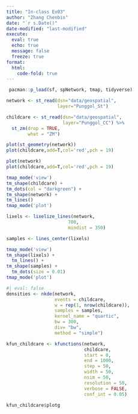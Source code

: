 ```yaml
---
title: "In-class Ex03"
author: "Zhang Chenbin"
date: "`r s.Date()"
date-modified: "last-modified"
execute: 
  eval: true
  echo: true
  message: false
  freeze: true
format: 
  html:
    code-fold: true
---
```


```r
 pacman::p_load(sf, spNetwork, tmap, tidyverse)
```

```r
network <- st_read(dsn="data/geospatial", 
                   layer="Punggol_St")
```

```r
childcare <- st_read(dsn="data/geospatial",
                     layer="Punggol_CC") %>%
  st_zm(drop = TRUE,
        what = "ZM")
```

```r
plot(st_geometry(network))
plot(childcare,add=T,col='red',pch = 19)
```

```r
plot(network)
plot(childcare,add=T,col='red',pch = 19)
```

```r
tmap_mode('view')
tm_shape(childcare) + 
tm_dots(col = "darkgreen") +
tm_shape(network) +
tm_lines()
tmap_mode('plot')

```

```r
lixels <- lixelize_lines(network,
                       700,
                       mindist = 350)
```

```r
samples <- lines_center(lixels)

tmap_mode('view')
tm_shape(lixels) +
  tm_lines() +
tm_shape(samples) +
  tm_dots(size = 0.01)
tmap_mode('plot')

```

```r
#| eval: false
densities <- nkde(network, 
                  events = childcare,
                  w = rep(1, nrow(childcare)),
                  samples = samples,
                  kernel_name = "quartic",
                  bw = 300, 
                  div= "bw", 
                  method = "simple")
```

```r
kfun_childcare <- kfunctions(network, 
                             childcare,
                             start = 0, 
                             end = 1000, 
                             step = 50, 
                             width = 50, 
                             nsim = 50, 
                             resolution = 50,
                             verbose = FALSE, 
                             conf_int = 0.05)
```

```r
kfun_childcare$plotg
```
